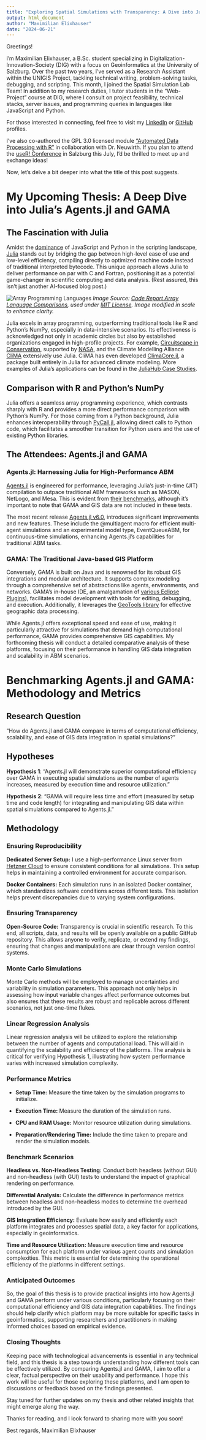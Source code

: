 ```yaml
---
title: "Exploring Spatial Simulations with Transparency: A Dive into Julia's Agents.jl and GAMA"
output: html_document
author: "Maximilian Elixhauser"
date: "2024-06-21"
---
```


Greetings!

I'm Maximilian Elixhauser, a B.Sc. student specializing in Digitalization-Innovation-Society (DIG) with a focus on Geoinformatics at the University of Salzburg. Over the past two years, I've served as a Research Assistant within the UNIGIS Project, tackling technical writing, problem-solving tasks, debugging, and scripting. This month, I joined the Spatial Simulation Lab Team! In addition to my research duties, I tutor students in the "Web-Project" course at DIG, where I consult on project feasibility, technical stacks, server issues, and programming queries in languages like JavaScript and Python.

For those interested in connecting, feel free to visit my  [LinkedIn](www.linkedin.com/in/maximilian-elixhauser-b5b7b920b){target="_blank"}
or [GitHub](https://github.com/Secreez){target="_blank"} profiles.

I've also co-authored the GPL 3.0 licensed module ["Automated Data Processing with
R"](https://unigis-salzburg.github.io/Opt_AppDev-R/){target="_blank"} in collaboration with Dr. Neuwirth. If you plan to attend the [useR! Conference](https://events.linuxfoundation.org/user/){target="_blank"} in Salzburg this July, I’d be thrilled to meet up and exchange ideas!

Now, let's delve a bit deeper into what the title of this post suggests.

# My Upcoming Thesis: A Deep Dive into Julia's Agents.jl and GAMA

##  The Fascination with Julia

Amidst the [dominance](https://plrank.com){target="_blank"} of JavaScript and Python in the scripting landscape, [Julia](https://julialang.org/){target="_blank"} stands out by bridging the gap between high-level ease of use and low-level efficiency, compiling directly to optimized machine code instead of traditional interpreted bytecode. This unique approach allows Julia to deliver performance on par with C and Fortran, positioning it as a potential game-changer in scientific computing and data analysis. (Rest assured, this isn't just another AI-focused blog post.)

![Array Programming Languages](images/code-report-array-languages.png)
*Image Source: [Code Report Array Language Comparisons](https://github.com/codereport/array-language-comparisons), used under [MIT License](https://github.com/codereport/array-language-comparisons/blob/master/LICENSE). Image modified in scale to enhance clarity.*

Julia excels in array programming, outperforming traditional tools like R and Python’s NumPy, especially in data-intensive scenarios. Its effectiveness is acknowledged not only in academic circles but also by established organizations engaged in high-profile projects. For example, [Circuitscape in Conservation](https://juliahub.com/case-studies/circuitscape){target="_blank"}, supported by [NASA](https://www.nasa.gov/ ){target="_blank"}, and the Climate Modelling Alliance [CliMA](https://clima.caltech.edu/){target="_blank"} extensively use Julia. CliMA has even developed [ClimaCore.jl](https://github.com/CliMA/ClimaCore.jl){target="_blank"}, a package built entirely in Julia for advanced climate modeling. More examples of Julia's applications can be found in the [JuliaHub Case Studies](https://info.juliahub.com/case-studies){target="_blank"}.

## Comparison with R and Python's NumPy 

Julia offers a seamless array programming experience, which contrasts sharply with R and provides a more direct performance comparison with Python’s NumPy. For those coming from a Python background, Julia enhances interoperability through [PyCall.jl](https://github.com/JuliaPy/PyCall.jl){target="_blank"}, allowing direct calls to Python code, which facilitates a smoother transition for Python users and the use of existing Python libraries.

## The Attendees: Agents.jl and GAMA

### Agents.jl: Harnessing Julia for High-Performance ABM

[Agents.jl](https://juliadynamics.github.io/Agents.jl/stable/){target="_blank"} is engineered for performance, leveraging Julia's just-in-time (JIT) compilation to outpace traditional ABM frameworks such as MASON, NetLogo, and Mesa. This is evident from [their benchmarks](https://github.com/JuliaDynamics/ABMFrameworksComparison){target="_blank"}, although it’s important to note that GAMA and GIS data are not included in these tests.

The most recent release [Agents.jl v6.0](https://discourse.julialang.org/t/agents-jl-v6-releases-announcement-post/111678){target="_blank"}, introduces significant improvements and new features. These include the @multiagent macro for efficient multi-agent simulations and an experimental model type, EventQueueABM, for continuous-time simulations, enhancing Agents.jl’s capabilities for traditional ABM tasks.

### GAMA: The Traditional Java-based GIS Platform

Conversely, GAMA is built on Java and is renowned for its robust GIS integrations and modular architecture. It supports complex modeling through a comprehensive set of abstractions like agents, environments, and networks. GAMA's in-house IDE, an amalgamation of [various Eclipse Plugins](https://gama-platform.org/wiki/developingGAMA){target="_blank"}),  facilitates model development with tools for editing, debugging, and execution. Additionally, it leverages the [GeoTools library](https://www.geotools.org/){target="_blank"} for effective geographic data processing.

While Agents.jl offers exceptional speed and ease of use, making it particularly attractive for simulations that demand high computational performance, GAMA provides comprehensive GIS capabilities. My forthcoming thesis will conduct a detailed comparative analysis of these platforms, focusing on their performance in handling GIS data integration and scalability in ABM scenarios.

# Benchmarking Agents.jl and GAMA: Methodology and Metrics

## Research Question

"How do Agents.jl and GAMA compare in terms of computational efficiency, scalability, and ease of GIS data integration in spatial simulations?"

## Hypotheses

**Hypothesis 1**: "Agents.jl will demonstrate superior computational efficiency over GAMA in executing spatial simulations as the number of agents increases, measured by execution time and resource utilization."

**Hypothesis 2**: "GAMA will require less time and effort (measured by setup time and code length) for integrating and manipulating GIS data within spatial simulations compared to Agents.jl."

## Methodology

### Ensuring Reproducibility

**Dedicated Server Setup:** I use a high-performance Linux server from [Hetzner Cloud](https://www.hetzner.com/cloud/){target="_blank"} to ensure consistent conditions for all simulations. This setup helps in maintaining a controlled environment for accurate comparison.

**Docker Containers:** Each simulation runs in an isolated Docker container, which standardizes software conditions across different tests. This isolation helps prevent discrepancies due to varying system configurations.

### Ensuring Transparency

**Open-Source Code:** Transparency is crucial in scientific research. To this end, all scripts, data, and results will be openly available on a public GitHub repository. This allows anyone to verify, replicate, or extend my findings, ensuring that changes and manipulations are clear through version control systems.

### Monte Carlo Simulations

Monte Carlo methods will be employed to manage uncertainties and variability in simulation parameters. This approach not only helps in assessing how input variable changes affect performance outcomes but also ensures that these results are robust and replicable across different scenarios, not just one-time flukes.

### Linear Regression Analysis

Linear regression analysis will be utilized to explore the relationship between the number of agents and computational load. This will aid in quantifying the scalability and efficiency of the platforms. The analysis is critical for verifying Hypothesis 1, illustrating how system performance varies with increased simulation complexity.

### Performance Metrics

- **Setup Time:** Measure the time taken by the simulation programs to initialize.

- **Execution Time:** Measure the duration of the simulation runs.

- **CPU and RAM Usage:** Monitor resource utilization during simulations.

- **Preparation/Rendering Time:** Include the time taken to prepare and render the simulation models.

### Benchmark Scenarios

**Headless vs. Non-Headless Testing:** Conduct both headless (without GUI) and non-headless (with GUI) tests to understand the impact of graphical rendering on performance.

**Differential Analysis:** Calculate the difference in performance metrics between headless and non-headless modes to determine the overhead introduced by the GUI.

**GIS Integration Efficiency:** Evaluate how easily and efficiently each platform integrates and processes spatial data, a key factor for applications, especially in geoinformatics.

**Time and Resource Utilization:** Measure execution time and resource consumption for each platform under various agent counts and simulation complexities. This metric is essential for determining the operational efficiency of the platforms in different settings.

### Anticipated Outcomes

So, the goal of this thesis is to provide practical insights into how Agents.jl and GAMA perform under various conditions, particularly focusing on their computational efficiency and GIS data integration capabilities. The findings should help clarify which platform may be more suitable for specific tasks in geoinformatics, supporting researchers and practitioners in making informed choices based on empirical evidence.

### Closing Thoughts

Keeping pace with technological advancements is essential in any technical field, and this thesis is a step towards understanding how different tools can be effectively utilized. By comparing Agents.jl and GAMA, I aim to offer a clear, factual perspective on their usability and performance. I hope this work will be useful for those exploring these platforms, and I am open to discussions or feedback based on the findings presented.

Stay tuned for further updates on my thesis and other related insights that might emerge along the way.

Thanks for reading, and I look forward to sharing more with you soon!

Best regards,
Maximilian Elixhauser
